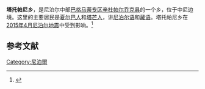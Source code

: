 {{Infobox settlement
<!--See the table at Infobox settlement for all fields and descriptions of usage-->
<!-- Basic info  -->
|official_name          = 塔托帕尼<br/>Tatopani
|other_name             =
|native_name            = तातोपानी 
|nickname               =
|settlement_type        = [[尼泊尔行政区划|乡]]
|motto                  =
<!-- images and maps  -->
|image_skyline          =
|image_caption          =
|image_flag             =
|image_seal             =
|image_map              =
|mapsize                =
|map_caption            =
|pushpin_map            = Nepal
|pushpin_label_position = bottom
|pushpin_mapsize        = 300
|pushpin_map_caption    = 在尼泊尔的位置
<!-- Location -->
|subdivision_type       = 国家
|subdivision_name       = {{flag|Nepal}}
|subdivision_type1      = [[尼泊尔行政区划|专区]]
|subdivision_name1      = [[巴格马蒂专区|巴格马蒂专区]]
|subdivision_type2      = [[尼泊尔行政区划|县]]
|subdivision_name2      = [[辛杜帕尔乔克县|辛杜帕尔乔克县]]
<!-- Politics -->
|government_footnotes   =
|government_type        =
|leader_title           =
|leader_name            =
|leader_title1          = <!-- for places with, say, both a mayor and a city manager -->
|leader_name1           =
|established_title      = <!-- Settled -->
|established_date       =
<!-- Area    -->
|unit_pref                =  <!--Enter: Imperial, if Imperial (metric) is desired-->
|area_footnotes           =
|area_total_km2           = <!-- ALL fields dealing with a measurements are subject to automatic unit conversion-->
|area_total_sq_mi         =
<!-- Population   -->
|population_as_of               = 1991
|population_footnotes           =
|population_note                =
|population_total               = 3102
|population_density_km2         = auto
|population_blank1_title        = Ethnicities
|population_blank2_title        = 宗教
|population_blank2              =[[佛教|佛教]]
<!-- General information  -->
|timezone               = [[尼泊尔标准时间|NPT]]
|utc_offset             = +5:45
|timezone_DST           =
|utc_offset_DST         =
|latd= 27.98
|longd= 85.93
|coordinates_display = title
|coordinates_type = type:adm2nd_region:NP_source:unmaps-enwiki
|elevation_footnotes    = <!--for references: use <ref> </ref> tags-->
|elevation_m            =
<!-- Area/postal codes & others -->
|postal_code_type       =  <!-- enter ZIP code, Postcode, Post code, Postal code... -->
|postal_code            =
|area_code              =
|blank_name             =
|blank_info             =
|website                =
|footnotes              = 
}}
'''塔托帕尼乡'''，是尼泊尔中部[[巴格马蒂专区|巴格马蒂专区]][[辛杜帕尔乔克县|辛杜帕尔乔克县]]的一个乡，位于中尼边境。这里的主要居民是[[夏尔巴人|夏尔巴人]]和[[塔芒人|塔芒人]]，讲[[尼泊尔语|尼泊尔语]]和[[藏语|藏语]]。塔托帕尼乡在[[2015年4月尼泊尔地震|2015年4月尼泊尔地震]]中受到影响。<ref>{{Cite web|url = http://thehimalayantimes.com/rssReference.php?headline=Death+toll+in+quake-hit+Sindhupalchok+stands+at+1%E2%80%9A820&NewsID=453385|title = Death toll in quake-hit Sindhupalchok stands at 1‚820|date = 1 May 2015|access-date = 1 May 2015|website = The Himalayan|publisher = The Himalayan}}</ref>

==参考文献==
{{reflist}}

[[Category:尼泊爾|Category:尼泊爾]]